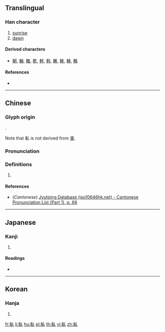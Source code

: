 {{also|車}}
==Translingual==

===Han character===
{{Han char|rn=9|rad=人|as=08|sn=10|four=|canj=JJO|ids=⿰𠦝人}}

# [[sunrise]]
# [[dawn]]

====Derived characters====
* [[朝]], [[翰]], [[雗]], [[乾]], [[幹]], [[斡]], [[䮧]], [[㲦]], [[榦]], [[鶾]]

====References====
* {{Han ref|kx=0108.080|dkj=00779|dj=0230.040|hdz=10169.040|uh=501D|ud=20509}}

----

==Chinese==
{{zh-forms}}

===Glyph origin===
{{Han etym}}
{{Han compound|旦|㫃|c1=s|c2=p|t1=sunrise|ls=psc}}.

Note that 倝 is not derived from [[車]].

===Pronunciation===
{{zh-pron
|m=gàn
|c=gon3
|mc=y
|oc=y
|ma=
|cat=n
}}

===Definitions===
{{zh-hanzi}}

# {{rfdef|lang=zh}}

====References====
* (''Cantonese'') [http://www.iso10646hk.net/jp/document/download.jsp Jyutping Database (iso10646hk.net) - Cantonese Pronunciation List (Part 1), p. 66]

----

==Japanese==

===Kanji===
{{ja-kanji|grade=|rs=人08}}

# {{defn|lang=ja|sort=人08}}

====Readings====
* {{ja-readings|on=[[かん]] (kan)|kun=[[かがやく]] (kagayaku)}}

----

==Korean==

===Hanja===
{{ko-hanja|hangeul=간|rv=gan|mr=kan}}

# {{defn|lang=ko|sort=人08}}

[[fr:倝]]
[[li:倝]]
[[hu:倝]]
[[pl:倝]]
[[th:倝]]
[[vi:倝]]
[[zh:倝]]